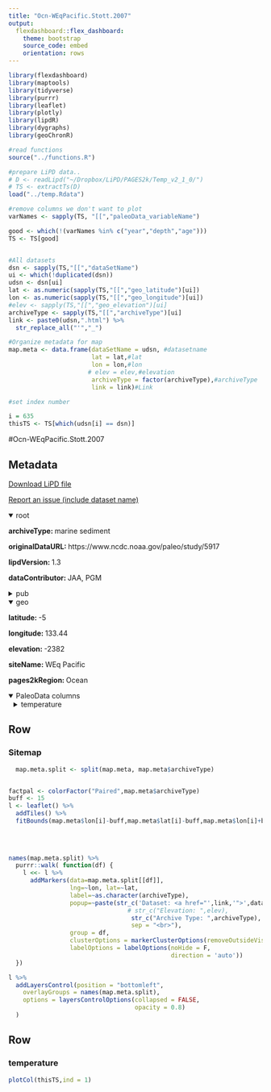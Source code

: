 ```yaml
---
title: "Ocn-WEqPacific.Stott.2007"
output: 
  flexdashboard::flex_dashboard:
    theme: bootstrap
    source_code: embed
    orientation: rows
---
```


```r
library(flexdashboard)
library(maptools)
library(tidyverse)
library(purrr)
library(leaflet)
library(plotly)
library(lipdR)
library(dygraphs)
library(geoChronR)

#read functions
source("../functions.R")

#prepare LiPD data..
# D <- readLipd("~/Dropbox/LiPD/PAGES2k/Temp_v2_1_0/")
# TS <- extractTs(D)
load("../temp.Rdata")

#remove columns we don't want to plot
varNames <- sapply(TS, "[[","paleoData_variableName")

good <- which(!(varNames %in% c("year","depth","age")))
TS <- TS[good]


#All datasets
dsn <- sapply(TS,"[[","dataSetName")
ui <- which(!duplicated(dsn))
udsn <- dsn[ui]
lat <- as.numeric(sapply(TS,"[[","geo_latitude")[ui])
lon <- as.numeric(sapply(TS,"[[","geo_longitude")[ui])
#elev <- sapply(TS,"[[","geo_elevation")[ui]
archiveType <- sapply(TS,"[[","archiveType")[ui]
link <- paste0(udsn,".html") %>% 
  str_replace_all("'","_")

#Organize metadata for map
map.meta <- data.frame(dataSetName = udsn, #datasetname
                       lat = lat,#lat
                       lon = lon,#lon
                      # elev = elev,#elevation
                       archiveType = factor(archiveType),#archiveType
                       link = link)#Link

#set index number

i = 635
thisTS <- TS[which(udsn[i] == dsn)]
```
#Ocn-WEqPacific.Stott.2007

Metadata {.sidebar}
-------------------------------------
[Download LiPD file](Ocn-WEqPacific.Stott.2007.lpd)
            

[Report an issue (include dataset name)](https://github.com/nickmckay/LiPDverse/issues)

<details open style="margin-left: 0px">
<summary>root</summary>
<p style="margin-left: 0px"><strong>archiveType: </strong>marine sediment
<p style="margin-left: 0px"><strong>originalDataURL: </strong>https://www.ncdc.noaa.gov/paleo/study/5917
<p style="margin-left: 0px"><strong>lipdVersion: </strong>1.3
<p style="margin-left: 0px"><strong>dataContributor: </strong>JAA, PGM
</details>
<details>
<summary>pub</summary>
<details style="margin-left: 10px">
<summary>pub1</summary>
<p style="margin-left: 10px"><strong>author: </strong>Stott, L.;Timmermann, A.;Thunell, R.
<p style="margin-left: 10px"><strong>citeKey: </strong>stott2007southernhemisphereanddeep
<p style="margin-left: 10px"><strong>journal: </strong>Science
<p style="margin-left: 10px"><strong>volume: </strong>318
<p style="margin-left: 10px"><strong>pages: </strong>435-438
<p style="margin-left: 10px"><strong>pubYear: </strong>2007
<p style="margin-left: 10px"><strong>title: </strong>Southern Hemisphere and Deep-Sea Warming Led Deglacial Atmospheric CO2 Rise and Tropical Warming
<p style="margin-left: 10px"><strong>DOI: </strong>10.1126/science.1143791
</details>
<details style="margin-left: 10px">
<summary>pub2</summary>
<p style="margin-left: 10px"><strong>author: </strong>McGregor, Helen V.;Evans, Michael N.;Goosse, Hugues;Leduc, Guillaume;Martrat, Belen;Addison, Jason A.;Mortyn, P. Graham;Oppo, Delia W.;Seidenkrantz, Marit-Solveig;Sicre, Marie-Alexandrine;Phipps, Steven J.;Selvaraj, Kandasamy;Thirumalai, Kaustubh;Filipsson, Helena L.;Ersek, Vasile
<p style="margin-left: 10px"><strong>citeKey: </strong>mcgregor2015robustglobaloceancoolingt
<p style="margin-left: 10px"><strong>journal: </strong>Nature Geoscience
<p style="margin-left: 10px"><strong>volume: </strong>8
<p style="margin-left: 10px"><strong>pages: </strong>671-677
<p style="margin-left: 10px"><strong>pubYear: </strong>2015
<p style="margin-left: 10px"><strong>title: </strong>Robust global ocean cooling trend for the pre-industrial Common Era
<p style="margin-left: 10px"><strong>DOI: </strong>10.1038/ngeo2510
</details>
<details style="margin-left: 10px">
<summary>pub3</summary>
<p style="margin-left: 10px"><strong>author: </strong>Stott, L.D.
<p style="margin-left: 10px"><strong>citeKey: </strong>stott2007httpswwwncdcnoaagovpaleostudy5917DataCitation
<p style="margin-left: 10px"><strong>title: </strong>World Data Center for Paleoclimatology
</details>
</details>
<details open style="margin-left: 0px">
<summary>geo</summary>
<p style="margin-left: 0px"><strong>latitude: </strong>-5
<p style="margin-left: 0px"><strong>longitude: </strong>133.44
<p style="margin-left: 0px"><strong>elevation: </strong>-2382
<p style="margin-left: 0px"><strong>siteName: </strong>WEq Pacific
<p style="margin-left: 0px"><strong>pages2kRegion: </strong>Ocean
</details>
<details open>
<summary>PaleoData columns</summary>
<details style="margin-left: 10px">
<summary>temperature</summary>
<p style="margin-left: 10px"><strong>TSid: </strong>O2kLR_131
<p style="margin-left: 10px"><strong>variableName: </strong>temperature
<p style="margin-left: 10px"><strong>units: </strong>degC
<p style="margin-left: 10px"><strong>description: </strong>inferred sea-surface temperature
<p style="margin-left: 10px"><strong>useInGlobalTemperatureAnalysis: </strong>TRUE
<details>
<summary>interpretation</summary>
<details style="margin-left: 20px">
<summary>1</summary>
<p style="margin-left: 20px"><strong>basis: </strong>Mg/Ca calibration to SST
<p style="margin-left: 20px"><strong>interpDirection: </strong>positive
<p style="margin-left: 20px"><strong>scope: </strong>climate
<p style="margin-left: 20px"><strong>seasonality: </strong>1 2 3 4 5 6 7 8 9 10 11 12
<p style="margin-left: 20px"><strong>variable: </strong>T
<p style="margin-left: 20px"><strong>variableDetail: </strong>sea@surface
</details>
</details>
</details>

Row
-----------------------------------------------------------------------

### Sitemap

```r
  map.meta.split <- split(map.meta, map.meta$archiveType)


factpal <- colorFactor("Paired",map.meta$archiveType)
buff <- 15
l <- leaflet() %>% 
  addTiles() %>% 
  fitBounds(map.meta$lon[i]-buff,map.meta$lat[i]-buff,map.meta$lon[i]+buff,map.meta$lat[i]+buff)
  

  
  
names(map.meta.split) %>%
  purrr::walk( function(df) {
    l <<- l %>%
      addMarkers(data=map.meta.split[[df]],
                 lng=~lon, lat=~lat,
                 label=~as.character(archiveType),
                 popup=~paste(str_c('Dataset: <a href="',link,'">',dataSetName,'</a>'),
                                 # str_c("Elevation: ",elev),
                                  str_c("Archive Type: ",archiveType),
                                  sep = "<br>"),
                 group = df,
                 clusterOptions = markerClusterOptions(removeOutsideVisibleBounds = F),
                 labelOptions = labelOptions(noHide = F,
                                             direction = 'auto'))
  })

l %>%
  addLayersControl(position = "bottomleft",
    overlayGroups = names(map.meta.split),
    options = layersControlOptions(collapsed = FALSE,
                                   opacity = 0.8)
  )
```

Row {.tabset .tabset-fade}
-----------------------------------------------------------------------

### temperature
```r
plotCol(thisTS,ind = 1)
```
